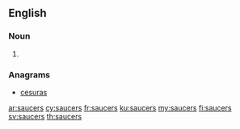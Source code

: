==English==

===Noun===
{{head|en|noun plural form}}

# {{plural of|saucer|lang=en}}

===Anagrams===
* [[cesuras#English|cesuras]]

[[ar:saucers]]
[[cy:saucers]]
[[fr:saucers]]
[[ku:saucers]]
[[my:saucers]]
[[fi:saucers]]
[[sv:saucers]]
[[th:saucers]]